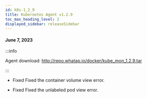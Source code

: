 ```yaml
---
id: k8s-1_2_9
title: Kubernetes Agent v1.2.9
toc_max_heading_level: 2
displayed_sidebar: releaseSidebar
---
```


#### June 7, 2023

:::info

Agent download: http://repo.whatap.io/docker/kube_mon_1.2.9.tar

:::

-   <Status>Fixed</Status> Fixed the container volume view error.

-   <Status>Fixed</Status> Fixed the unlabeled pod view error.

